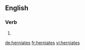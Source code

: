 ==English==

===Verb===
{{head|en|verb form}}

# {{en-third-person singular of|herniate}}

[[de:herniates]]
[[fr:herniates]]
[[vi:herniates]]